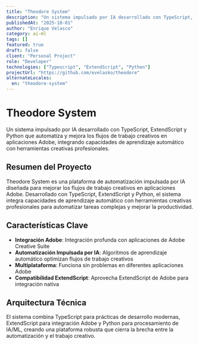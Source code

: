 ```yaml
---
title: "Theodore System"
description: "Un sistema impulsado por IA desarrollado con TypeScript, ExtendScript y Python que automatiza y mejora los flujos de trabajo creativos en aplicaciones Adobe, integrando capacidades de aprendizaje automático con herramientas creativas profesionales."
publishedAt: "2025-10-01"
author: "Enrique Velasco"
category: ai-ml
tags: []
featured: true
draft: false
client: "Personal Project"
role: "Developer"
technologies: ["Typescript", "ExtendScript", "Python"]
projectUrl: "https://github.com/evelasko/theodore"
alternateLocales:
  en: "theodore-system"
---
```


# Theodore System

Un sistema impulsado por IA desarrollado con TypeScript, ExtendScript y Python que automatiza y mejora los flujos de trabajo creativos en aplicaciones Adobe, integrando capacidades de aprendizaje automático con herramientas creativas profesionales.

## Resumen del Proyecto

Theodore System es una plataforma de automatización impulsada por IA diseñada para mejorar los flujos de trabajo creativos en aplicaciones Adobe. Desarrollado con TypeScript, ExtendScript y Python, el sistema integra capacidades de aprendizaje automático con herramientas creativas profesionales para automatizar tareas complejas y mejorar la productividad.

## Características Clave

- **Integración Adobe**: Integración profunda con aplicaciones de Adobe Creative Suite
- **Automatización Impulsada por IA**: Algoritmos de aprendizaje automático optimizan flujos de trabajo creativos
- **Multiplataforma**: Funciona sin problemas en diferentes aplicaciones Adobe
- **Compatibilidad ExtendScript**: Aprovecha ExtendScript de Adobe para integración nativa

## Arquitectura Técnica

El sistema combina TypeScript para prácticas de desarrollo modernas, ExtendScript para integración Adobe y Python para procesamiento de IA/ML, creando una plataforma robusta que cierra la brecha entre la automatización y el trabajo creativo.

